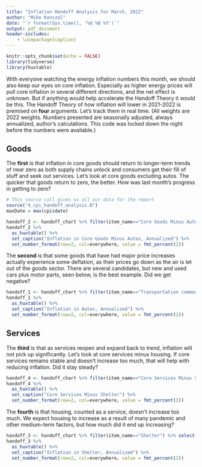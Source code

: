 ```yaml
---
title: "Inflation Handoff Analysis for March, 2022"
author: "Mike Konczal"
date: "`r format(Sys.time(), '%d %B %Y')`"
output: pdf_document
header-includes:
    - \usepackage{caption}
---
```

\captionsetup[table]{labelformat=empty}                 
```r
knitr::opts_chunk$set(echo = FALSE)
library(tidyverse)
library(huxtable)
```
With everyone watching the energy inflation numbers this month, we should also keep our eyes on core inflation. Especially as higher energy prices will pull core inflation in several different directions, and the net effect is unknown. But if anything would help accelerate the Handoff Theory it would be this. The Handoff Theory of how inflation will lower in 2021-2022 is premised on **four** arguments. Let's track them in real time. (All weights are 2022 weights. Numbers presented are seasonally adjusted, always annualized, author's calculations. This code was locked down the night before the numbers were available.)

## Goods

The **first** is that inflation in core goods should return to longer-term trends of near zero as both supply chains unlock and consumers get their fill of stuff and seek out services. Let's look at core goods excluding autos. The quicker that goods return to zero, the better. How was last month's progress in getting to zero?
```r
# This source call gives us all our data for the report
source("4_cpi_handoff_analysis.R")
maxDate = max(cpi$date)

handoff_2 <- handoff_chart %>% filter(item_name=="Core Goods Minus Autos") %>% select(-item_name)
handoff_2 %>%
  as_huxtable() %>%
  set_caption("Inflation in Core Goods Minus Autos, Annualized") %>%
  set_number_format(row=2, col=everywhere, value = fmt_percent(2))
```

The **second** is that some goods that have had major price increases actually experience some deflation, as their prices go down as the air is let out of the goods sector. There are several candidates, but new and used cars plus motor parts, seen below, is the best example. Did we get negative?
```r
handoff_1 <- handoff_chart %>% filter(item_name=="Transportation commodities less motor fuel") %>% select(-item_name)
handoff_1 %>%
  as_huxtable() %>%
  set_caption("Inflation in Autos, Annualized") %>%
  set_number_format(row=2, col=everywhere, value = fmt_percent(2))
```

## Services
The **third** is that as services reopen and expand back to trend, inflation will not pick up significantly. Let's look at core services minus housing. If core services remains stable and doesn't increase too much, that will help with reducing inflation. Did it stay steady?
```r
handoff_4 <- handoff_chart %>% filter(item_name=="Core Services Minus Shelter") %>% select(-item_name)
handoff_4 %>%
  as_huxtable() %>%
  set_caption("Core Services Minus Shelter") %>%
  set_number_format(row=2, col=everywhere, value = fmt_percent(2))
```

The **fourth** is that housing, counted as a service, doesn't increase too much. We expect housing to increase as a result of many pandemic and other medium-term factors, but how much did it end up increasing?
```r
handoff_3 <- handoff_chart %>% filter(item_name=="Shelter") %>% select(-item_name)
handoff_3 %>%
  as_huxtable() %>%
  set_caption("Inflation in Shelter, Annualized") %>%
  set_number_format(row=2, col=everywhere, value = fmt_percent(2))
```
